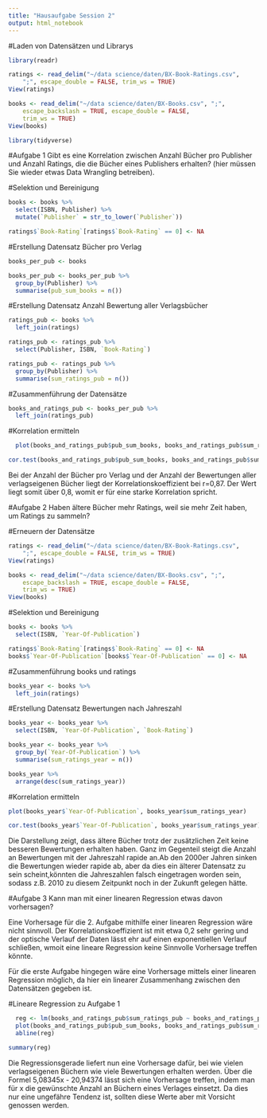 ```yaml
---
title: "Hausaufgabe Session 2"
output: html_notebook
---
```


#Laden von Datensätzen und Librarys
```r
library(readr)

ratings <- read_delim("~/data science/daten/BX-Book-Ratings.csv", 
    ";", escape_double = FALSE, trim_ws = TRUE)
View(ratings)
```
```r
books <- read_delim("~/data science/daten/BX-Books.csv", ";", 
    escape_backslash = TRUE, escape_double = FALSE, 
    trim_ws = TRUE)
View(books)
```
```r
library(tidyverse)
```

#Aufgabe 1
Gibt es eine Korrelation zwischen Anzahl Bücher pro Publisher und Anzahl Ratings, die die Bücher eines Publishers erhalten? (hier müssen Sie wieder etwas Data Wrangling betreiben).

#Selektion und Bereinigung 
```r
books <- books %>%
  select(ISBN, Publisher) %>%
  mutate(`Publisher` = str_to_lower(`Publisher`))
```
```r
ratings$`Book-Rating`[ratings$`Book-Rating` == 0] <- NA
```

#Erstellung Datensatz Bücher pro Verlag
```r
books_per_pub <- books
```
```r
books_per_pub <- books_per_pub %>%
  group_by(Publisher) %>%
  summarise(pub_sum_books = n()) 
```

#Erstellung Datensatz Anzahl Bewertung aller Verlagsbücher
```r
ratings_pub <- books %>%
  left_join(ratings)
```
```r
ratings_pub <- ratings_pub %>%
  select(Publisher, ISBN, `Book-Rating`) 
```

```r
ratings_pub <- ratings_pub %>%
  group_by(Publisher) %>%
  summarise(sum_ratings_pub = n())
```

#Zusammenführung der Datensätze
```r
books_and_ratings_pub <- books_per_pub %>%
  left_join(ratings_pub)
```


#Korrelation ermitteln
```r
  plot(books_and_ratings_pub$pub_sum_books, books_and_ratings_pub$sum_ratings_pub)
```
```r
cor.test(books_and_ratings_pub$pub_sum_books, books_and_ratings_pub$sum_ratings_pub)
```
Bei der Anzahl der Bücher pro Verlag und der Anzahl der Bewertungen aller verlagseigenen Bücher liegt der Korrelationskoeffizient bei r=0,87. Der Wert liegt somit über 0,8, womit er für eine starke Korrelation spricht.


#Aufgabe 2
Haben ältere Bücher mehr Ratings, weil sie mehr Zeit haben, um Ratings zu sammeln?

#Erneuern der Datensätze
```r
ratings <- read_delim("~/data science/daten/BX-Book-Ratings.csv", 
    ";", escape_double = FALSE, trim_ws = TRUE)
View(ratings)
```
```r
books <- read_delim("~/data science/daten/BX-Books.csv", ";", 
    escape_backslash = TRUE, escape_double = FALSE, 
    trim_ws = TRUE)
View(books)
```
#Selektion und Bereinigung
```r
books <- books %>%
  select(ISBN, `Year-Of-Publication`)
```
```r
ratings$`Book-Rating`[ratings$`Book-Rating` == 0] <- NA
books$`Year-Of-Publication`[books$`Year-Of-Publication` == 0] <- NA
```

#Zusammenführung books und ratings
```r
books_year <- books %>%
  left_join(ratings)
```
#Erstellung Datensatz Bewertungen nach Jahreszahl
```r
books_year <- books_year %>%
  select(ISBN, `Year-Of-Publication`, `Book-Rating`)
```

```r
books_year <- books_year %>%
  group_by(`Year-Of-Publication`) %>%
  summarise(sum_ratings_year = n())
```
```r
books_year %>%
  arrange(desc(sum_ratings_year))
```

#Korrelation ermitteln
```r
plot(books_year$`Year-Of-Publication`, books_year$sum_ratings_year)
```
```r
cor.test(books_year$`Year-Of-Publication`, books_year$sum_ratings_year)
```

Die Darstellung zeigt, dass ältere Bücher trotz der zusätzlichen Zeit keine besseren Bewertungen erhalten haben. Ganz im Gegenteil steigt die Anzahl an Bewertungen mit der Jahreszahl rapide an.Ab den 2000er Jahren sinken die Bewertungen wieder rapide ab, aber da dies ein älterer Datensatz zu sein scheint,könnten die Jahreszahlen falsch eingetragen worden sein, sodass z.B. 2010 zu diesem Zeitpunkt noch in der Zukunft gelegen hätte.


#Aufgabe 3
Kann man mit einer linearen Regression etwas davon vorhersagen?

Eine Vorhersage für die 2. Aufgabe mithilfe einer linearen Regression wäre nicht sinnvoll. Der Korrelationskoeffizient ist mit etwa 0,2 sehr gering und der optische Verlauf der Daten lässt ehr auf einen exponentiellen Verlauf schließen, wmoit eine lineare Regression keine Sinnvolle Vorhersage treffen könnte. 

Für die erste Aufgabe hingegen wäre eine Vorhersage mittels einer linearen Regression möglich, da hier ein linearer Zusammenhang zwischen den Datensätzen gegeben ist.

#Lineare Regression zu Aufgabe 1
```r
  reg <- lm(books_and_ratings_pub$sum_ratings_pub ~ books_and_ratings_pub$pub_sum_books)
  plot(books_and_ratings_pub$pub_sum_books, books_and_ratings_pub$sum_ratings_pub)
  abline(reg)
```
```r
summary(reg)
```
Die Regressionsgerade liefert nun eine Vorhersage dafür, bei wie vielen verlagseigenen Büchern wie viele Bewertungen erhalten werden. Über die Formel 
5,08345x - 20,94374
lässt sich eine Vorhersage treffen, indem man für x die gewünschte Anzahl an Büchern eines Verlages einsetzt. Da dies nur eine ungefähre Tendenz ist, sollten diese Werte aber mit Vorsicht genossen werden.
